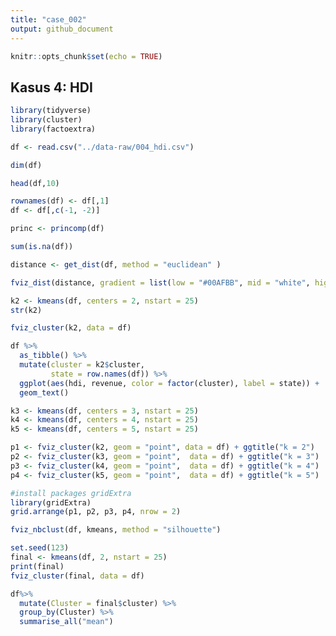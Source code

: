 ```yaml
---
title: "case_002"
output: github_document
---
```


```r
knitr::opts_chunk$set(echo = TRUE)
```

##  Kasus 4: HDI

```r
library(tidyverse)
library(cluster)
library(factoextra)
```

```r
df <- read.csv("../data-raw/004_hdi.csv")

dim(df)

head(df,10)
```

```r
rownames(df) <- df[,1]
df <- df[,c(-1, -2)]

princ <- princomp(df) 
```
```r
sum(is.na(df))
```

```r
distance <- get_dist(df, method = "euclidean" )

fviz_dist(distance, gradient = list(low = "#00AFBB", mid = "white", high = "#FC4E07"))
```

```r
k2 <- kmeans(df, centers = 2, nstart = 25)
str(k2)
```


```r
fviz_cluster(k2, data = df)
```

```r
df %>%
  as_tibble() %>%
  mutate(cluster = k2$cluster,
         state = row.names(df)) %>%
  ggplot(aes(hdi, revenue, color = factor(cluster), label = state)) +
  geom_text()
```


```r
k3 <- kmeans(df, centers = 3, nstart = 25)
k4 <- kmeans(df, centers = 4, nstart = 25)
k5 <- kmeans(df, centers = 5, nstart = 25)

p1 <- fviz_cluster(k2, geom = "point", data = df) + ggtitle("k = 2")
p2 <- fviz_cluster(k3, geom = "point",  data = df) + ggtitle("k = 3")
p3 <- fviz_cluster(k4, geom = "point",  data = df) + ggtitle("k = 4")
p4 <- fviz_cluster(k5, geom = "point",  data = df) + ggtitle("k = 5")

#install packages gridExtra
library(gridExtra) 
grid.arrange(p1, p2, p3, p4, nrow = 2)
```

```r
fviz_nbclust(df, kmeans, method = "silhouette")
```


```r
set.seed(123)
final <- kmeans(df, 2, nstart = 25)
print(final)
fviz_cluster(final, data = df)
```

```r
df%>%
  mutate(Cluster = final$cluster) %>%
  group_by(Cluster) %>%
  summarise_all("mean")
```